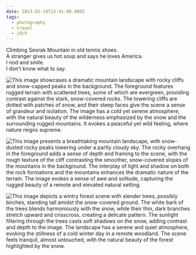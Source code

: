 ```yaml
---
date: 2013-02-10T13:41:00.000Z
tags:
  - photography
  - travel
  - jdch
---
```

Climbing Seorak Mountain in old tennis shoes.<br/>
A stranger gives us hot soup and says he loves America.<br/>
I nod and smile.<br/>
I don’t know what to say.

![This image showcases a dramatic mountain landscape with rocky cliffs and snow-capped peaks in the background. The foreground features rugged terrain with scattered trees, some of which are evergreen, providing contrast against the stark, snow-covered rocks. The towering cliffs are dotted with patches of snow, and their steep faces give the scene a sense of grandeur and isolation. The image has a cold yet serene atmosphere, with the natural beauty of the wilderness emphasized by the snow and the surrounding rugged mountains. It evokes a peaceful yet wild feeling, where nature reigns supreme.](../../assets/photos/20130210-IMG_6121.jpg)

![This image presents a breathtaking mountain landscape, with snow-dusted rocky peaks towering under a partly cloudy sky. The rocky overhang in the foreground adds a sense of depth and framing to the scene, with the rough texture of the cliff contrasting the smoother, snow-covered slopes of the mountains in the background. The interplay of light and shadow on both the rock formations and the mountains enhances the dramatic nature of the terrain. The image evokes a sense of awe and solitude, capturing the rugged beauty of a remote and elevated natural setting.](../../assets/photos/20130210-IMG_6151.jpg)

![This image depicts a wintry forest scene with slender trees, possibly birches, standing tall amidst the snow-covered ground. The white bark of the trees blends harmoniously with the snow, while their thin, dark branches stretch upward and crisscross, creating a delicate pattern. The sunlight filtering through the trees casts soft shadows on the snow, adding contrast and depth to the image. The landscape has a serene and quiet atmosphere, evoking the stillness of a cold winter day in a remote woodland. The scene feels tranquil, almost untouched, with the natural beauty of the forest highlighted by the snow.](../../assets/photos/20130210-IMG_6265.jpg)
